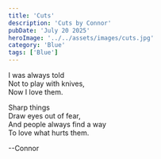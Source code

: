 ```yaml
---
title: 'Cuts'
description: 'Cuts by Connor'
pubDate: 'July 20 2025'
heroImage: '../../assets/images/cuts.jpg'
category: 'Blue'
tags: ['Blue']
---
```


I was always told  
Not to play with knives,  
Now I love them.

Sharp things  
Draw eyes out of fear,  
And people always find a way  
To love what hurts them.

--Connor
